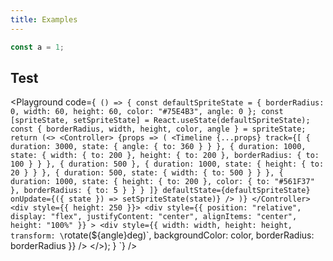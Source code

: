 ```yaml
---
title: Examples
---
```


```js
const a = 1;
```

## Test

<Playground
  code={`
() => {
  const defaultSpriteState = {
    borderRadius: 0,
    width: 60,
    height: 60,
    color: "#75E4B3",
    angle: 0
  };
  const [spriteState, setSpriteState] = React.useState(defaultSpriteState);
  const { borderRadius, width, height, color, angle } = spriteState;
  return (<>
    <Controller>
      {props => (
        <Timeline
          {...props}
          track={[
            {
              duration: 3000,
              state: {
                angle: { to: 360 }
              }
            },
            {
              duration: 1000,
              state: {
                width: { to: 200 },
                height: { to: 200 },
                borderRadius: { to: 100 }
              }
            },
            { duration: 500 },
            {
              duration: 1000,
              state: {
                height: { to: 20 }
              }
            },
            {
              duration: 500,
              state: {
                width: { to: 500 }
              }
            },
            {
              duration: 1000,
              state: {
                height: { to: 200 },
                color: { to: "#561F37" },
                borderRadius: { to: 5 }
              }
            }
          ]}
          defaultState={defaultSpriteState}
          onUpdate={({ state }) => setSpriteState(state)}
        />
      )}
    </Controller>
    <div style={{ height: 250 }}>
      <div
        style={{
          position: "relative",
          display: "flex",
          justifyContent: "center",
          alignItems: "center",
          height: "100%"
        }}
      >
        <div
          style={{
            width: width,
            height: height,
            transform: \`rotate(\$\{angle\}deg)\`,
            backgroundColor: color,
            borderRadius: borderRadius
          }}
        />
      </div>
    </div>
  </>);
} 
`}
/>
